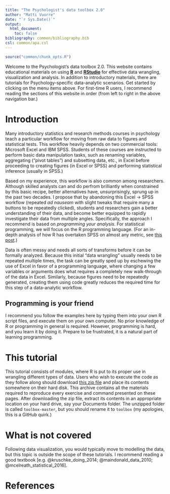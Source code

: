 ```yaml
---
title: "The Psychologist's data toolbox 2.0"
author: "Matti Vuorre"
date: "`r Sys.Date()`"
output:
  html_document:
    toc: false
bibliography: common/bibliography.bib
csl: common/apa.csl
---
```


```r
source("common/chunk_opts.R")
```

Welcome to the Psychologist's data toolbox 2.0. This website contains educational materials on using [__R__](https://www.r-project.org/) and [__RStudio__](https://www.rstudio.com/) for effective data wrangling, visualization and analysis. In addition to introductory materials, there are tutorials for Psychology-specific data-analytic scenarios. Get started by clicking on the menu items above. For first-time R users, I recommend reading the sections of this website in order (from left to right in the above navigation bar.) 

# Introduction

Many introductory statistics and research methods courses in psychology teach a particular workflow for moving from raw data to figures and statistical tests. This workflow heavily depends on two commercial tools: Microsoft Excel and IBM SPSS. Students of these courses are instructed to perform basic data manipulation tasks, such as renaming variables, aggregating ("pivot tables") and subsetting data, etc., in Excel before proceeding to creating figures (in Excel or SPSS) and performing statistical inference (usually in SPSS.)

Based on my experience, this workflow is also common among researchers. Although skilled analysts can and do perfrom brilliantly when constrained by this basic recipe, better alternatives have, unsurprisingly, sprung up in the past two decades. I propose that by abandoning this Excel -> SPSS workflow (repeated _ad nauseam_ with slight tweaks that require many a buttons to be repeatedly clicked), students and researchers gain a better understanding of their data, and become better equipped to rapidly investigate their data from multiple angles. Specifically, the approach I recommend is based on _programming your analysis_. For statistical programming, we will focus on the R programming language. (For an in-depth analysis of how R has overtaken SPSS on almost any metric, see [this post](http://r4stats.com/articles/popularity/).)

Data is often messy and needs all sorts of transforms before it can be formally analyzed. Because this initial "data wrangling" usually needs to be repeated multiple times, the task can be greatly sped up by eschewing the use of Excel in favor of a programming language, where changing a few variables or arguments does what requires a completely new walk-through of the data in Excel. Similarly, because figures need to be repeatedly generated, creating them using code greatly reduces the required time for this step of a data-analytic workflow.

## Programming is your friend

I recommend you follow the examples here by typing them into your own R script files, and execute them on your own computer. No prior knowledge of R or programming in general is required. However, programming is hard, and you learn it by doing it. Prepare to be frustrated, it is a natural part of learning programming.

# This tutorial

This tutorial consists of modules, where R is put to its proper use in wrangling different types of data. Users who wish to execute the code as they follow along should download [this zip file](https://github.com/mvuorre/toolbox/archive/master.zip) and place its contents somewhere on their hard disk. This archive contains all the materials required to reproduce every exercise and command presented on these pages. After downloading the zip file, extract its contents in an appropriate location on your hard drive, say your Documents folder. The unzipped folder is called `toolbox-master`, but you should rename it to `toolbox` (my apologies, this is a GitHub quirk.) 

# What is not covered

Following data visualization, you would typically move to modelling the data, but this topic is outside the scope of these tutorials. I recommend reading a good textbook [e.g. @kruschke_doing_2014; @maindonald_data_2010; @mcelreath_statistical_2016]. 

# References
